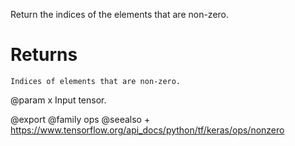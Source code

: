 Return the indices of the elements that are non-zero.

# Returns
    Indices of elements that are non-zero.

@param x Input tensor.

@export
@family ops
@seealso
+ <https://www.tensorflow.org/api_docs/python/tf/keras/ops/nonzero>
